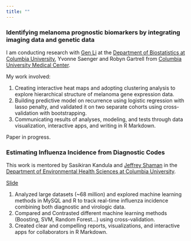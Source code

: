 ```yaml
---
title: ""
---
```


### Identifying melanoma prognostic biomarkers by integrating imaging data and genetic data


I am conducting research with [Gen Li](https://sites.google.com/view/ligen) at the [Department of Biostatistics at Columbia University](https://www.mailman.columbia.edu/become-student/departments/biostatistics), Yvonne Saenger and Robyn Gartrell from [Columbia University Medical Center](http://www.cumc.columbia.edu/).

My work involved:

1. Creating interactive heat maps and adopting clustering analysis to explore hierarchical structure of melanoma gene expression data.
2. Building predictive model on recurrence using logistic regression with lasso penalty, and validated it on two separate cohorts using cross-validation with bootstrapping.
3.  Communicating results of analyses, modeling, and tests through data visualization, interactive apps, and writing in R Markdown.

Paper in progress. 

### Estimating Influenza Incidence from Diagnostic Codes

This work is mentored by Sasikiran Kandula and [Jeffrey Shaman](http://blogs.cuit.columbia.edu/jls106/) in the [Department of Environmental Health Sciences at Columbia University](https://www.mailman.columbia.edu/become-student/departments/environmental-health-sciences-ehs).

[Slide](https://jiayiji.github.io/P9120-Final-Project-Slide/Final_Project_Slide.html)

1. Analyzed large datasets (~68 million) and explored machine learning methods in MySQL and R  to track real-time influenza incidence combining both diagnostic and virologic data.
2. Compared and Contrasted different machine learning methods (Boosting, SVM, Random Forest...) using cross-validation.
3. Created clear and compelling reports, visualizations, and interactive apps for collaborators in R Markdown.